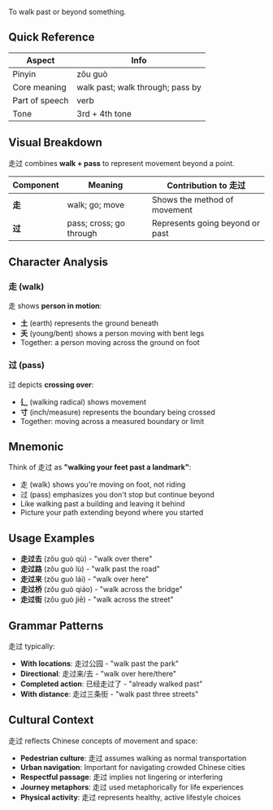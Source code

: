 To walk past or beyond something.

## Quick Reference

| Aspect         | Info                             |
| -------------- | -------------------------------- |
| Pinyin         | zǒu guò                          |
| Core meaning   | walk past; walk through; pass by |
| Part of speech | verb                             |
| Tone           | 3rd + 4th tone                   |

## Visual Breakdown

走过 combines **walk + pass** to represent movement beyond a point.

| Component | Meaning                 | Contribution to 走过            |
| --------- | ----------------------- | ------------------------------- |
| **走**    | walk; go; move          | Shows the method of movement    |
| **过**    | pass; cross; go through | Represents going beyond or past |

## Character Analysis

### 走 (walk)

走 shows **person in motion**:

- **土** (earth) represents the ground beneath
- **夭** (young/bent) shows a person moving with bent legs
- Together: a person moving across the ground on foot

### 过 (pass)

过 depicts **crossing over**:

- **辶** (walking radical) shows movement
- **寸** (inch/measure) represents the boundary being crossed
- Together: moving across a measured boundary or limit

## Mnemonic

Think of 走过 as **"walking your feet past a landmark"**:

- 走 (walk) shows you're moving on foot, not riding
- 过 (pass) emphasizes you don't stop but continue beyond
- Like walking past a building and leaving it behind
- Picture your path extending beyond where you started

## Usage Examples

- **走过去** (zǒu guò qù) - "walk over there"
- **走过路** (zǒu guò lù) - "walk past the road"
- **走过来** (zǒu guò lái) - "walk over here"
- **走过桥** (zǒu guò qiáo) - "walk across the bridge"
- **走过街** (zǒu guò jiē) - "walk across the street"

## Grammar Patterns

走过 typically:

- **With locations**: 走过公园 - "walk past the park"
- **Directional**: 走过来/去 - "walk over here/there"
- **Completed action**: 已经走过了 - "already walked past"
- **With distance**: 走过三条街 - "walk past three streets"

## Cultural Context

走过 reflects Chinese concepts of movement and space:

- **Pedestrian culture**: 走过 assumes walking as normal transportation
- **Urban navigation**: Important for navigating crowded Chinese cities
- **Respectful passage**: 走过 implies not lingering or interfering
- **Journey metaphors**: 走过 used metaphorically for life experiences
- **Physical activity**: 走过 represents healthy, active lifestyle choices
